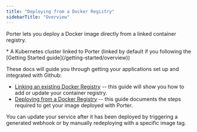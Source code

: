 ```yaml
---
title: "Deploying from a Docker Registry"
sidebarTitle: "Overview"
---
```


Porter lets you deploy a Docker image directly from a linked container registry.

<Card title="Prerequisites">
  * A Kubernetes cluster linked to Porter (linked by default if you following the [Getting Started guide](/getting-started/overview))
</Card>

These docs will guide you through getting your applications set up and integrated with Github:

* [Linking an existing Docker Registry](/deploying-applications/deploying-from-docker-registry/linking-existing-registry) \-- this guide will show you how to add or update your container registry.
* [Deploying from a Docker Registry](/deploying-applications/deploying-from-docker-registry/deploying) \-- this guide documents the steps required to get your image deployed with Porter.

You can update your service after it has been deployed by triggering a generated webhook or by manually redeploying with a specific image tag.